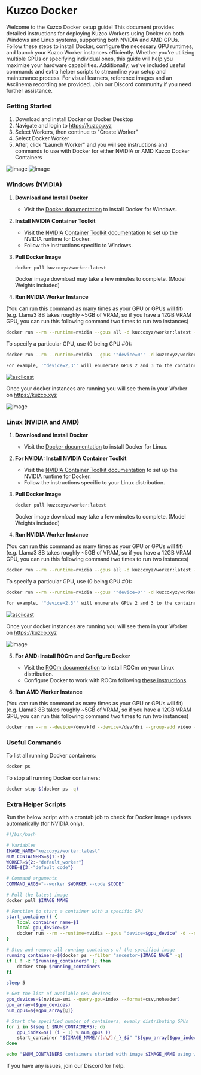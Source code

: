 
# Kuzco Docker

Welcome to the Kuzco Docker setup guide! This document provides detailed instructions for deploying Kuzco Workers using Docker on both Windows and Linux systems, supporting both NVIDIA and AMD GPUs. Follow these steps to install Docker, configure the necessary GPU runtimes, and launch your Kuzco Worker instances efficiently. Whether you're utilizing multiple GPUs or specifying individual ones, this guide will help you maximize your hardware capabilities. Additionally, we've included useful commands and extra helper scripts to streamline your setup and maintenance process. For visual learners, reference images and an Asciinema recording are provided. Join our Discord community if you need further assistance.

### Getting Started
1. Download and install Docker or Docker Desktop
2. Navigate and login to https://kuzco.xyz
3. Select Workers, then continue to "Create Worker"
4. Select Docker Worker
5. After, click "Launch Worker" and you will see instructions and commands to use with Docker for either NVIDIA or AMD Kuzco Docker Containers


![image](https://github.com/context-labs/kuzco-docs/assets/10162347/57cabfc0-6e0d-4b5a-acde-c327b4ff305f)
![image](https://github.com/context-labs/kuzco-docs/assets/10162347/033105f4-4e9a-425c-a07f-93f1f9f453ca)


### Windows (NVIDIA)

1. **Download and Install Docker**
   - Visit the [Docker documentation](https://docs.docker.com/get-docker/) to install Docker for Windows.

2. **Install NVIDIA Container Toolkit**
   - Visit the [NVIDIA Container Toolkit documentation](https://docs.nvidia.com/datacenter/cloud-native/container-toolkit/install-guide.html) to set up the NVIDIA runtime for Docker.
   - Follow the instructions specific to Windows.

3. **Pull Docker Image**
   ```sh
   docker pull kuzcoxyz/worker:latest
   ```
   Docker image download may take a few minutes to complete. (Model Weights included)

4. **Run NVIDIA Worker Instance**

(You can run this command as many times as your GPU or GPUs will fit) (e.g. Llama3 8B takes roughly ~5GB of VRAM, so if you have a 12GB VRAM GPU, you can run this following command two times to run two instances)
   ```sh
   docker run --rm --runtime=nvidia --gpus all -d kuzcoxyz/worker:latest --worker <workerid> --code <code>
   ```

   To specify a particular GPU, use (0 being GPU #0):
   ```sh
   docker run --rm --runtime=nvidia --gpus '"device=0"' -d kuzcoxyz/worker:latest --worker <workerid> --code <code>
   ```

   ```sh
   For example, '"device=2,3"' will enumerate GPUs 2 and 3 to the container.
   ```
[![asciicast](https://asciinema.org/a/667540.svg)](https://asciinema.org/a/667540)

Once your docker instances are running you will see them in your Worker on https://kuzco.xyz

![image](https://github.com/context-labs/kuzco-docs/assets/10162347/d00cf7d3-2072-49f6-ab7c-9a67f1de1ccf)


### Linux (NVIDIA and AMD)

1. **Download and Install Docker**
   - Visit the [Docker documentation](https://docs.docker.com/get-docker/) to install Docker for Linux.

2. **For NVIDIA: Install NVIDIA Container Toolkit**
   - Visit the [NVIDIA Container Toolkit documentation](https://docs.nvidia.com/datacenter/cloud-native/container-toolkit/install-guide.html) to set up the NVIDIA runtime for Docker.
   - Follow the instructions specific to your Linux distribution.

3. **Pull Docker Image**
   ```sh
   docker pull kuzcoxyz/worker:latest
   ```
   Docker image download may take a few minutes to complete. (Model Weights included)

4. **Run NVIDIA Worker Instance**

(You can run this command as many times as your GPU or GPUs will fit) (e.g. Llama3 8B takes roughly ~5GB of VRAM, so if you have a 12GB VRAM GPU, you can run this following command two times to run two instances)
   ```sh
   docker run --rm --runtime=nvidia --gpus all -d kuzcoxyz/worker:latest --worker <workerid> --code <code>
   ```

   To specify a particular GPU, use (0 being GPU #0):
   ```sh
   docker run --rm --runtime=nvidia --gpus '"device=0"' -d kuzcoxyz/worker:latest --worker <workerid> --code <code>
   ```
   ```sh
   For example, '"device=2,3"' will enumerate GPUs 2 and 3 to the container.
   ```

[![asciicast](https://asciinema.org/a/667540.svg)](https://asciinema.org/a/667540)

Once your docker instances are running you will see them in your Worker on https://kuzco.xyz

![image](https://github.com/context-labs/kuzco-docs/assets/10162347/d00cf7d3-2072-49f6-ab7c-9a67f1de1ccf)

5. **For AMD: Install ROCm and Configure Docker**
   - Visit the [ROCm documentation](https://rocmdocs.amd.com/en/latest/Installation_Guide/Installation-Guide.html) to install ROCm on your Linux distribution.
   - Configure Docker to work with ROCm following [these instructions](https://rocmdocs.amd.com/en/latest/Installation_Guide/Using-ROCm-Docker.html).

6. **Run AMD Worker Instance**

(You can run this command as many times as your GPU or GPUs will fit) (e.g. Llama3 8B takes roughly ~5GB of VRAM, so if you have a 12GB VRAM GPU, you can run this following command two times to run two instances)
   ```sh
   docker run --rm --device=/dev/kfd --device=/dev/dri --group-add video --group-add 110 --security-opt seccomp=unconfined -d kuzcoxyz/workeramd:latest --worker <workerid> --code <code>
   ```

### Useful Commands

To list all running Docker containers:
```sh
docker ps
```

To stop all running Docker containers:
```sh
docker stop $(docker ps -q)
```

### Extra Helper Scripts

Run the below script with a crontab job to check for Docker image updates automatically (for NVIDIA only).

```bash
#!/bin/bash

# Variables
IMAGE_NAME="kuzcoxyz/worker:latest"
NUM_CONTAINERS=${1:-1}
WORKER=${2:-"default_worker"}
CODE=${3:-"default_code"}

# Command arguments
COMMAND_ARGS="--worker $WORKER --code $CODE"

# Pull the latest image
docker pull $IMAGE_NAME

# Function to start a container with a specific GPU
start_container() {
    local container_name=$1
    local gpu_device=$2
    docker run --rm --runtime=nvidia --gpus "device=$gpu_device" -d --name $container_name $IMAGE_NAME $COMMAND_ARGS
}

# Stop and remove all running containers of the specified image
running_containers=$(docker ps --filter "ancestor=$IMAGE_NAME" -q)
if [ ! -z "$running_containers" ]; then
    docker stop $running_containers
fi

sleep 5

# Get the list of available GPU devices
gpu_devices=$(nvidia-smi --query-gpu=index --format=csv,noheader)
gpu_array=($gpu_devices)
num_gpus=${#gpu_array[@]}

# Start the specified number of containers, evenly distributing GPUs
for i in $(seq 1 $NUM_CONTAINERS); do
    gpu_index=$(( (i - 1) % num_gpus ))
    start_container "${IMAGE_NAME//[:\/]/_}_$i" "${gpu_array[$gpu_index]}"
done

echo "$NUM_CONTAINERS containers started with image $IMAGE_NAME using worker $WORKER and code $CODE."
```

If you have any issues, join our Discord for help.
